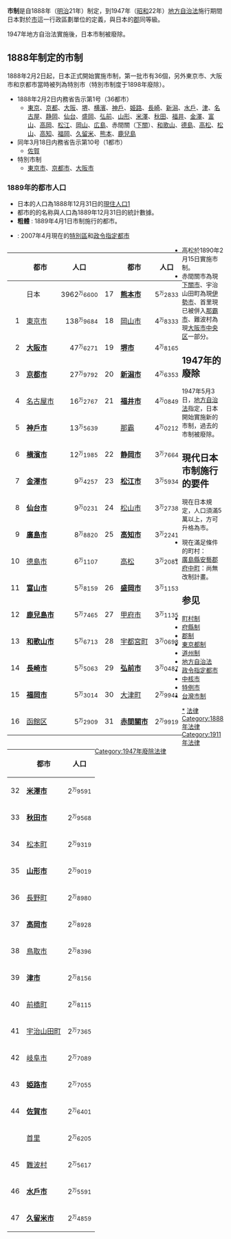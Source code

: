 {{about|[[日本|日本]]已廢除的城市行政區劃制度|[[中華民國大陸時期|中華民國]][[國民政府|國民政府]]在1930年實行的度量衡制度|市制|其他以「市制」命名的城市行政區劃制度|市制 (消歧義)|現代各國的城市行政區劃制度|市}}
{{japanese|japanese=市制|kana=しせい|romaji=Shisei}}
'''市制'''是自1888年（[[明治|明治]]21年）制定，到1947年（[[昭和|昭和]]22年）[[地方自治法_(日本)|地方自治法]]施行期間日本對於[[市|市]]這一行政區劃單位的定義，與日本的[[郡|郡]]同等級。

1947年地方自治法實施後，日本市制被廢除。

==1888年制定的市制==
1888年2月2日起，日本正式開始實施市制，第一批市有36個，另外東京市、大阪市和京都市當時被列為特別市（特別市制度于1898年廢除）。
*1888年2月2日内務省告示第1号（36都市）
**[[東京市|東京]]、[[京都市|京都]]、[[大阪市|大阪]]、[[堺市|堺]]、[[横濱市|横濱]]、[[神戶市|神戶]]、[[姫路市|姫路]]、[[長崎市|長崎]]、[[新潟市|新潟]]、[[水戶市|水戶]]、[[津市_(日本)|津]]、[[名古屋市|名古屋]]、[[静岡市|静岡]]、[[仙台市|仙台]]、[[盛岡市|盛岡]]、[[弘前市|弘前]]、[[山形市|山形]]、[[米澤市|米澤]]、[[秋田市|秋田]]、[[福井市|福井]]、[[金澤市|金澤]]、[[富山市|富山]]、[[高岡市|高岡]]、[[松江市|松江]]、[[岡山市|岡山]]、[[廣島市|広島]]、赤間關（[[下關市|下關]]）、[[和歌山市|和歌山]]、[[德島市|德島]]、[[高松市|高松]]、[[松山市|松山]]、[[高知市|高知]]、[[福岡市|福岡]]、[[久留米市|久留米]]、[[熊本市|熊本]]、[[鹿兒島市|鹿兒島]]
*同年3月18日内務省告示第10号（1都市）
**[[佐賀市|佐賀]]
*特別市制
**[[東京市|東京市]]、[[京都市|京都市]]、[[大阪市|大阪市]]
=== 1889年的都市人口 ===
*日本的人口為1888年12月31日的[[推計人口|現住人口]][https://web.archive.org/web/20070927001508/http://www.stat.go.jp/data/chouki/zuhyou/02-04.xls]
*都市的的名称與人口為1889年12月31日的統計數據。
*'''粗體''' : 1889年4月1日市制施行的都市。
*{{color|#ffcccc|■}} : 2007年4月現在的[[特別區|特別區]]和[[政令指定都市|政令指定都市]]

<div style="float:left">
{| border="1" cellpadding="2"  cellspacing="0"
|- bgcolor="#FFD700"
!　!!都市!!人口
|- bgcolor="#ffff66"
|　||日本|| align="right"|3962<font size=-1><sup>万</sup>6600</font>
|-bgcolor=#ffcccc
|align="right"|1||[[東京市|東京市]]|| align="right"|138<font size=-1><sup>万</sup>9684
|-bgcolor=#ffcccc
|align="right"|2||'''[[大阪市|大阪市]]'''|| align="right"|47<font size=-1><sup>万</sup>6271
|-bgcolor=#ffcccc
|align="right"|3||'''[[京都市|京都市]]'''|| align="right"|27<font size=-1><sup>万</sup>9792
|-bgcolor=#ffcccc
|align="right"|4||[[名古屋市|名古屋市]]|| align="right"|16<font size=-1><sup>万</sup>2767
|-bgcolor=#ffcccc
|align="right"|5||'''[[神戶市|神戶市]]'''|| align="right"|13<font size=-1><sup>万</sup>5639
|-bgcolor=#ffcccc
|align="right"|6||'''[[横濱市|横濱市]]'''|| align="right"|12<font size=-1><sup>万</sup>1985
|-
|align="right"|7||'''[[金澤市|金澤市]]'''|| align="right"|9<font size=-1><sup>万</sup>4257
|-bgcolor=#ffcccc
|align="right"|8||'''[[仙台市|仙台市]]'''|| align="right"|9<font size=-1><sup>万</sup>0231
|-bgcolor=#ffcccc
|align="right"|9||'''[[廣島市|廣島市]]'''|| align="right"|8<font size=-1><sup>万</sup>8820
|-
|align="right"|10||[[德島市|德島市]]|| align="right"|6<font size=-1><sup>万</sup>1107
|-
|align="right"|11||'''[[富山市|富山市]]'''|| align="right"|5<font size=-1><sup>万</sup>8159
|-
|align="right"|12||'''[[鹿兒島市|鹿兒島市]]'''|| align="right"|5<font size=-1><sup>万</sup>7465
|-
|align="right"|13||'''[[和歌山市|和歌山市]]'''|| align="right"|5<font size=-1><sup>万</sup>6713
|-
|align="right"|14||'''[[長崎市|長崎市]]'''|| align="right"|5<font size=-1><sup>万</sup>5063
|-bgcolor=#ffcccc
|align="right"|15||'''[[福岡市|福岡市]]'''|| align="right"|5<font size=-1><sup>万</sup>3014
|-
|align="right"|16||[[函館市|函館区]]|| align="right"|5<font size=-1><sup>万</sup>2909
|}
</div>
<div style="float:left">
{| border="1" cellpadding="2"  cellspacing="0"
|- bgcolor="#FFD700"
!　!!都市!!人口
|-
|align="right"|17||'''[[熊本市|熊本市]]'''|| align="right"|5<font size=-1><sup>万</sup>2833
|-
|align="right"|18||[[岡山市|岡山市]]|| align="right"|4<font size=-1><sup>万</sup>8333
|-bgcolor=#ffcccc
|align="right"|19||'''[[堺市|堺市]]'''|| align="right"|4<font size=-1><sup>万</sup>8165
|-bgcolor=#ffcccc
|align="right"|20||'''[[新潟市|新潟市]]'''|| align="right"|4<font size=-1><sup>万</sup>6353
|-
|align="right"|21||'''[[福井市|福井市]]'''|| align="right"|4<font size=-1><sup>万</sup>0849
|-
|align="right"|　||[[那霸市|那霸]]|| align="right"|4<font size=-1><sup>万</sup>0212
|-bgcolor=#ffcccc
|align="right"|22||'''[[静岡市|静岡市]]'''|| align="right"|3<font size=-1><sup>万</sup>7664
|-
|align="right"|23||'''[[松江市|松江市]]'''|| align="right"|3<font size=-1><sup>万</sup>5934
|-
|align="right"|24||[[松山市|松山市]]|| align="right"|3<font size=-1><sup>万</sup>2738
|-
|align="right"|25||'''[[高知市|高知市]]'''|| align="right"|3<font size=-1><sup>万</sup>2241
|-
|align="right"|　||[[高松市|高松]]|| align="right"|3<font size=-1><sup>万</sup>2081
|-
|align="right"|26||'''[[盛岡市|盛岡市]]'''|| align="right"|3<font size=-1><sup>万</sup>1153
|-
|align="right"|27||[[甲府市|甲府市]]|| align="right"|3<font size=-1><sup>万</sup>1135
|-
|align="right"|28||[[宇都宮市|宇都宮町]]|| align="right"|3<font size=-1><sup>万</sup>0698
|-
|align="right"|29||'''[[弘前市|弘前市]]'''|| align="right"|3<font size=-1><sup>万</sup>0487
|-
|align="right"|30||[[大津市|大津町]]|| align="right"|2<font size=-1><sup>万</sup>9941
|-
|align="right"|31||'''[[下關市|赤間關市]]'''|| align="right"|2<font size=-1><sup>万</sup>9919
|}
</div>
<div style="float:left">
{| border="1" cellpadding="2"  cellspacing="0"
|- bgcolor="#FFD700"
!　!!都市!!人口
|-
|align="right"|32||'''[[米澤市|米澤市]]'''|| align="right"|2<font size=-1><sup>万</sup>9591
|-
|align="right"|33||'''[[秋田市|秋田市]]'''|| align="right"|2<font size=-1><sup>万</sup>9568
|-
|align="right"|34||[[松本市|松本町]]|| align="right"|2<font size=-1><sup>万</sup>9319
|-
|align="right"|35||'''[[山形市|山形市]]'''|| align="right"|2<font size=-1><sup>万</sup>9019
|-
|align="right"|36||[[長野市|長野町]]|| align="right"|2<font size=-1><sup>万</sup>8980
|-
|align="right"|37||'''[[高岡市|高岡市]]'''|| align="right"|2<font size=-1><sup>万</sup>8928
|-
|align="right"|38||[[鳥取市|鳥取市]]|| align="right"|2<font size=-1><sup>万</sup>8396
|-
|align="right"|39||'''[[津市_(日本)|津市]]'''|| align="right"|2<font size=-1><sup>万</sup>8156
|-
|align="right"|40||[[前橋市|前橋町]]|| align="right"|2<font size=-1><sup>万</sup>8115
|-
|align="right"|41||[[伊勢市|宇治山田町]]|| align="right"|2<font size=-1><sup>万</sup>7365
|-
|align="right"|42||[[岐阜市|岐阜市]]|| align="right"|2<font size=-1><sup>万</sup>7089
|-
|align="right"|43||'''[[姫路市|姫路市]]'''|| align="right"|2<font size=-1><sup>万</sup>7055
|-
|align="right"|44||'''[[佐賀市|佐賀市]]'''|| align="right"|2<font size=-1><sup>万</sup>6401
|-
|align="right"|　||[[首里|首里]]|| align="right"|2<font size=-1><sup>万</sup>6205
|-bgcolor=#ffcccc
|align="right"|45||[[西成郡|難波村]]|| align="right"|2<font size=-1><sup>万</sup>5617
|-
|align="right"|46||'''[[水戶市|水戶市]]'''|| align="right"|2<font size=-1><sup>万</sup>5591
|-
|align="right"|47||'''[[久留米市|久留米市]]'''|| align="right"|2<font size=-1><sup>万</sup>4859
|}
</div>
{{clear|left}}
*高松於1890年2月15日實施市制。
*赤間關市為現[[下關市|下關市]]、宇治山田町為現[[伊勢市|伊勢市]]、首里現已被併入[[那霸市|那霸市]]、難波村為現[[大阪市|大阪市]][[中央區_(大阪市)|中央区]]一部分。

==1947年的廢除==
1947年5月3日，[[地方自治法_(日本)|地方自治法]]指定，日本開始實施新的市制，過去的市制被廢除。

== 現代日本市制施行的要件==

現在日本規定，人口須滿5萬以上，方可升格為市。
* 現在滿足條件的町村：
** [[廣島縣|廣島縣]][[安藝郡_(廣島縣)|安藝郡]][[府中町|府中町]]：尚無改制計畫。

==参见==
*[[町村制|町村制]]
*[[府縣制|府縣制]]
*[[郡制|郡制]]
*[[東京都制|東京都制]]
*[[道州制|道州制]]
*[[地方自治法_(日本)|地方自治法]]
*[[政令指定都市|政令指定都市]]
*[[中核市|中核市]]
*[[特例市|特例市]]
*[[台灣市制|台灣市制]]

[[Category:日本行政區劃|*]]
[[Category:日本市町村|法律]]
[[Category:1888年法律|Category:1888年法律]]
[[Category:1911年法律|Category:1911年法律]]
[[Category:1947年廢除法律|Category:1947年廢除法律]]